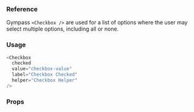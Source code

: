 ### Reference

Gympass `<Checkbox />` are used for a list of options where the user may select multiple options, including all or none.

### Usage

```javascript reactLive=true center=true
<Checkbox
  checked
  value="checkbox-value"
  label="Checkbox Checked"
  helper="Checkbox Helper"
/>
```

### Props

<PropsTable component="Checkbox" platform="web" />
